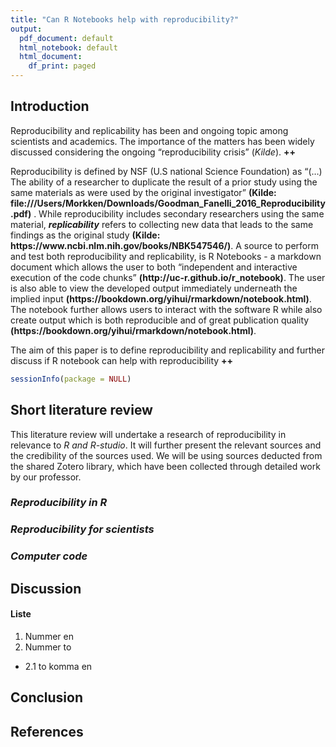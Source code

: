```yaml
---
title: "Can R Notebooks help with reproducibility?"
output:
  pdf_document: default
  html_notebook: default
  html_document:
    df_print: paged
---
```


## **Introduction**

Reproducibility and replicability has been and ongoing topic among scientists and academics. The importance of the matters has been widely discussed considering the ongoing "reproducibility crisis" (*Kilde*). **++** 

Reproducibility is defined by NSF (U.S national Science Foundation) as "(...) The ability of a researcher to duplicate the result of a prior study using the same materials as were used by the original investigator" **(Kilde: file:///Users/Morkken/Downloads/Goodman_Fanelli_2016_Reproducibility.pdf)** . While reproducibility includes secondary researchers using the same material, ***replicability*** refers to collecting new data that leads to the same findings as the original study **(Kilde: https://www.ncbi.nlm.nih.gov/books/NBK547546/)**. A source to perform and test both reproducibility and replicability, is R Notebooks - a markdown document which allows the user to both "independent and interactive execution of the code chunks" **(http://uc-r.github.io/r_notebook)**. The user is also able to view the developed output immediately underneath the implied input **(https://bookdown.org/yihui/rmarkdown/notebook.html)**. The notebook further allows users to interact with the software R while also create output which is both reproducible and of great publication quality **(https://bookdown.org/yihui/rmarkdown/notebook.html)**. 

The aim of this paper is to define reproducibility and replicability and further discuss if R notebook can help with reproducibility **++** 


```r
sessionInfo(package = NULL)
```


## **Short literature review**

This literature review will undertake a research of reproducibility in relevance to *R and R-studio*. It will further present the relevant sources and the credibility of the sources used. We will be using sources deducted from the shared Zotero library, which have been collected through detailed work by our professor. 

### ***Reproducibility in R***

### ***Reproducibility for scientists***

### ***Computer code***

## **Discussion**

#### Liste
1. Nummer en
2. Nummer to
  * 2.1 to komma en

## **Conclusion**

## **References**

